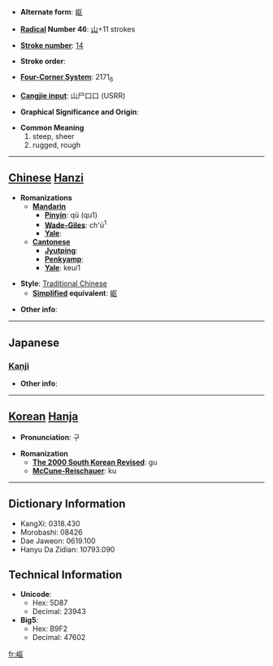 * '''Alternate form''': [[岖]]

* '''[[Wiktionary:Chinese radical index| Radical]] Number 46''': [[Wiktionary:Chinese radical index 山|山]]+11 strokes

* '''[[Wiktionary:Chinese total strokes index|Stroke number]]''': [[Wiktionary:Chinese total strokes index 14|14]]

* '''Stroke order''': 

* '''[[Wiktionary:Chinese four corner index|Four-Corner System]]''': 2171<sub>6</sub>

* '''[[Wiktionary:Chinese Cangjie index|Cangjie input]]''': 山尸口口 (USRR)

* '''Graphical Significance and Origin''': 

* '''Common Meaning'''
*#steep, sheer
*# rugged, rough


----

== [[Chinese]] [[Hanzi]] ==

* '''Romanizations'''
** '''[[Mandarin]]'''
*** '''[[Pinyin]]''': qū (qu1)
*** '''[[Wade-Giles]]''': ch'ü<sup>1</sup>
*** '''[[Yale]]''': 
** '''[[Cantonese]]'''
*** '''[[Jyutping]]''':
*** '''[[Penkyamp]]''': 
*** '''[[Yale]]''': keui1

* '''Style''': [[Traditional Chinese]] 
** '''[[Simplified Chinese|Simplified]] equivalent''': [[岖]]

* '''Other info''': 

----

==Japanese==
===[[Kanji]]===
{{kanji|on readings=[[く]] (ku)|kun readings=[[けわしい]] (kewashii)}}

* '''Other info''':  

----

== [[Korean]] [[Hanja]] ==

* '''Pronunciation''': 구

* '''Romanization'''
** '''[[The 2000 South Korean Revised Romanization|The 2000 South Korean Revised]]''': gu
** '''[[McCune-Reischauer]]''': ku

----

== Dictionary Information ==

* KangXi: 0318.430
* Morobashi: 08426
* Dae Jaweon: 0619.100
* Hanyu Da Zidian: 10793.090

== Technical Information ==

* '''Unicode''':
** Hex: 5D87
** Decimal: 23943
* '''Big5''':
** Hex: B9F2
** Decimal: 47602

[[fr:嶇]]
